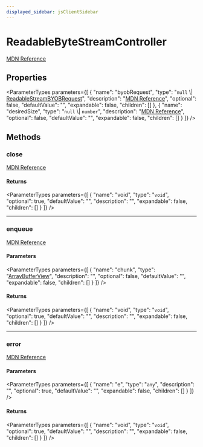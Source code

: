```yaml
---
displayed_sidebar: jsClientSidebar
---
```



# ReadableByteStreamController

[MDN Reference](https://developer.mozilla.org/docs/Web/API/ReadableByteStreamController)

## Properties

<ParameterTypes parameters={[
  {
    "name": "byobRequest",
    "type": "``null`` \\| [ReadableStreamBYOBRequest](../../modules/internal.mdx#readablestreambyobrequest)",
    "description": "[MDN Reference](https://developer.mozilla.org/docs/Web/API/ReadableByteStreamController/byobRequest)",
    "optional": false,
    "defaultValue": "",
    "expandable": false,
    "children": []
  },
  {
    "name": "desiredSize",
    "type": "``null`` \\| `number`",
    "description": "[MDN Reference](https://developer.mozilla.org/docs/Web/API/ReadableByteStreamController/desiredSize)",
    "optional": false,
    "defaultValue": "",
    "expandable": false,
    "children": []
  }
]} />

## Methods

### close

[MDN Reference](https://developer.mozilla.org/docs/Web/API/ReadableByteStreamController/close)

#### Returns

<ParameterTypes parameters={[
  {
    "name": "void",
    "type": "`void`",
    "optional": true,
    "defaultValue": "",
    "description": "",
    "expandable": false,
    "children": []
  }
]} />

___

### enqueue

[MDN Reference](https://developer.mozilla.org/docs/Web/API/ReadableByteStreamController/enqueue)

#### Parameters

<ParameterTypes parameters={[
  {
    "name": "chunk",
    "type": "[ArrayBufferView](internal.ArrayBufferView.mdx)",
    "description": "",
    "optional": false,
    "defaultValue": "",
    "expandable": false,
    "children": []
  }
]} />

#### Returns

<ParameterTypes parameters={[
  {
    "name": "void",
    "type": "`void`",
    "optional": true,
    "defaultValue": "",
    "description": "",
    "expandable": false,
    "children": []
  }
]} />

___

### error

[MDN Reference](https://developer.mozilla.org/docs/Web/API/ReadableByteStreamController/error)

#### Parameters

<ParameterTypes parameters={[
  {
    "name": "e",
    "type": "`any`",
    "description": "",
    "optional": true,
    "defaultValue": "",
    "expandable": false,
    "children": []
  }
]} />

#### Returns

<ParameterTypes parameters={[
  {
    "name": "void",
    "type": "`void`",
    "optional": true,
    "defaultValue": "",
    "description": "",
    "expandable": false,
    "children": []
  }
]} />
